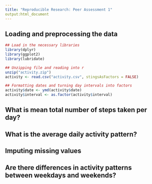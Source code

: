 ```yaml
---
title: "Reproducible Research: Peer Assessment 1"
output:html_document
---
```



## Loading and preprocessing the data

```r

## Load in the necessary libraries
library(dplyr)
library(ggplot2)
library(lubridate)

## Unzipping file and reading into r
unzip("activity.zip")
activity <- read.csv("activity.csv", stingsAsFactors = FALSE)

## Formatting dates and turning day intervals into factors
activity$date <- ymd(activity$date)
activity$interval <- as.factor(activity$interval)

```



## What is mean total number of steps taken per day?



## What is the average daily activity pattern?



## Imputing missing values



## Are there differences in activity patterns between weekdays and weekends?
